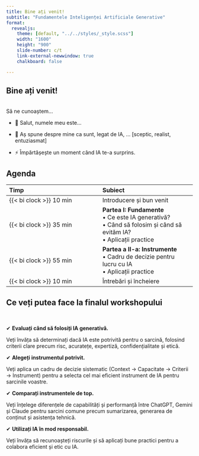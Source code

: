 ```yaml
---
title: Bine ați venit!
subtitle: "Fundamentele Inteligenței Artificiale Generative"
format: 
  revealjs: 
    theme: [default, "../../styles/_style.scss"]
    width: "1600"
    height: "900"
    slide-number: c/t
    link-external-newwindow: true
    chalkboard: false  

---
```



## Bine ați venit!

<br>
Să ne cunoaștem...

* 👋 Salut, numele meu este...

* 🤖 Aș spune despre mine ca sunt, legat de IA, ... [\[sceptic, realist, entuziasmat\]]{.gray}

* ⚡ Împărtășește un moment când IA te-a surprins.



## Agenda {.content-bottom}



| Timp | Subiect |
|:---|:---|
| {{< bi clock >}} 10 min| Introducere și bun venit |
| {{< bi clock >}} 35 min| **Partea I: Fundamente**<br> • Ce este IA generativă?<br> • Când să folosim și când să evităm IA?<br> • Aplicații practice |
| {{< bi clock >}} 55 min| **Partea a II-a: Instrumente** <br> • Cadru de decizie pentru lucru cu IA<br> • Aplicații practice |
| {{< bi clock >}} 10 min| Întrebări și încheiere |



## Ce veți putea face la finalul workshopului

<br>

::: small

✔ **Evaluați când să folosiți IA generativă.**

Veți învăța să determinați dacă IA este potrivită pentru o sarcină, folosind criterii clare precum risc, acuratețe, expertiză, confidențialitate și etică.

✔ **Alegeți instrumentul potrivit.**

Veți aplica un cadru de decizie sistematic (Context → Capacitate → Criterii → Instrument) pentru a selecta cel mai eficient instrument de IA pentru sarcinile voastre.

✔ **Comparați instrumentele de top.**

Veți înțelege diferențele de capabilități și performanță între ChatGPT, Gemini și Claude pentru sarcini comune precum sumarizarea, generarea de conținut și asistența tehnică.

✔ **Utilizați IA în mod responsabil.**

Veți învăța să recunoașteți riscurile și să aplicați bune practici pentru a colabora eficient și etic cu IA.

:::